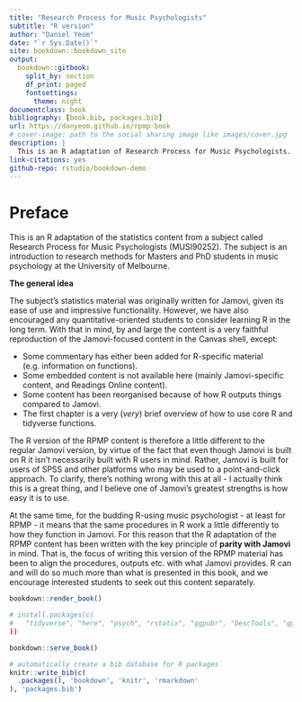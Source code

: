 ```yaml
--- 
title: "Research Process for Music Psychologists"
subtitle: "R version"
author: "Daniel Yeom"
date: "`r Sys.Date()`"
site: bookdown::bookdown_site
output: 
  bookdown::gitbook:
    split_by: section
    df_print: paged
    fontsettings:
      theme: night
documentclass: book
bibliography: [book.bib, packages.bib]
url: https://danyeom.github.io/rpmp-book
# cover-image: path to the social sharing image like images/cover.jpg
description: |
  This is an R adaptation of Research Process for Music Psychologists.
link-citations: yes
github-repo: rstudio/bookdown-demo
---
```



# Preface

This is an R adaptation of the statistics content from a subject called Research Process for Music Psychologists (MUSI90252). The subject is an introduction to research methods for Masters and PhD students in music psychology at the University of Melbourne.

**The general idea**

The subject's statistics material was originally written for Jamovi, given its ease of use and impressive functionality. However, we have also encouraged any quantitative-oriented students to consider learning R in the long term. With that in mind, by and large the content is a very faithful reproduction of the Jamovi-focused content in the Canvas shell, except:

- Some commentary has either been added for R-specific material (e.g. information on functions).
- Some embedded content is not available here (mainly Jamovi-specific content, and Readings Online content).
- Some content has been reorganised because of how R outputs things compared to Jamovi. 
- The first chapter is a very (*very*) brief overview of how to use core R and tidyverse functions.

The R version of the RPMP content is therefore a little different to the regular Jamovi version, by virtue of the fact that even though Jamovi is built on R it isn't necessarily built with R users in mind. Rather, Jamovi is built for users of SPSS and other platforms who may be used to a point-and-click approach. To clarify, there's nothing wrong with this at all - I actually think this is a great thing, and I believe  one of Jamovi's greatest strengths is how easy it is to use. 

At the same time, for the budding R-using music psychologist - at least for RPMP - it means that the same procedures in R work a little differently to how they function in Jamovi. For this reason that the R adaptation of the RPMP content has been written with the key principle of **parity with Jamovi** in mind. That is, the focus of writing this version of the RPMP material has been to align the procedures, outputs etc. with what Jamovi provides. R can and will do so much more than what is presented in this book, and we encourage interested students to seek out this content separately.


```r
bookdown::render_book()
```


```r
# install.packages(c(
#   "tidyverse", "here", "psych", "rstatix", "ggpubr", "DescTools", "ggcorrplot", "afex", "emmeans", "effectsize", "lm.beta", "datarium"
))
```


```r
bookdown::serve_book()
```


```r
# automatically create a bib database for R packages
knitr::write_bib(c(
  .packages(), 'bookdown', 'knitr', 'rmarkdown'
), 'packages.bib')
```
